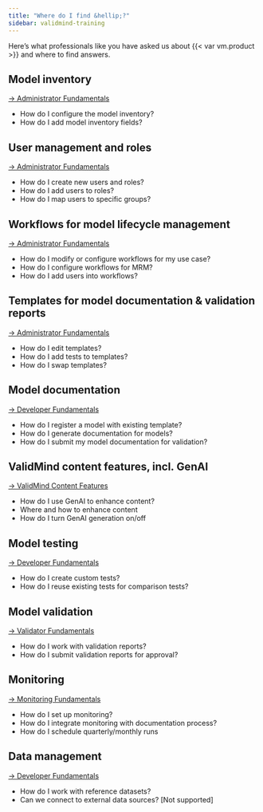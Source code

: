 ```yaml
---
title: "Where do I find &hellip;?"
sidebar: validmind-training
---
```


Here’s what professionals like you have asked us about {{< var vm.product >}} and where to find answers.

## Model inventory
[→ Administrator Fundamentals](learning-paths.qmd#administrator-fundamentals)

- How do I configure the model inventory?
- How do I add model inventory fields?

## User management and roles
[→ Administrator Fundamentals](learning-paths.qmd#administrator-fundamentals)

- How do I create new users and roles?
- How do I add users to roles?
- How do I map users to specific groups?

## Workflows for model lifecycle management
[→ Administrator Fundamentals](learning-paths.qmd#administrator-fundamentals)

- How do I modify or configure workflows for my use case?
- How do I configure workflows for MRM?
- How do I add users into workflows?

## Templates for model documentation & validation reports
[→ Administrator Fundamentals](learning-paths.qmd#administrator-fundamentals)

- How do I edit templates?
- How do I add tests to templates?
- How do I swap templates?

## Model documentation
[→ Developer Fundamentals](learning-paths.qmd#developer-fundamentals)

- How do I register a model with existing template?
- How do I generate documentation for models?
- How do I submit my model documentation for validation?

## ValidMind content features, incl. GenAI
[→ ValidMind Content Features](learning-paths.qmd#validmind-content-features)

- How do I use GenAI to enhance content?
- Where and how to enhance content
- How do I turn GenAI generation on/off

## Model testing
[→ Developer Fundamentals](learning-paths.qmd#developer-fundamentals)

- How do I create custom tests?
- How do I reuse existing tests for comparison tests?

## Model validation
[→ Validator Fundamentals](learning-paths.qmd#validator-fundamentals)

- How do I work with validation reports?
- How do I submit validation reports for approval?

## Monitoring
[→ Monitoring Fundamentals](learning-paths.qmd#monitoring-fundamentals)

- How do I set up monitoring?
- How do I integrate monitoring with documentation process?
- How do I schedule quarterly/monthly runs

## Data management
[→ Developer Fundamentals](learning-paths.qmd#developer-fundamentals)

- How do I work with reference datasets?
- Can we connect to external data sources? [Not supported]